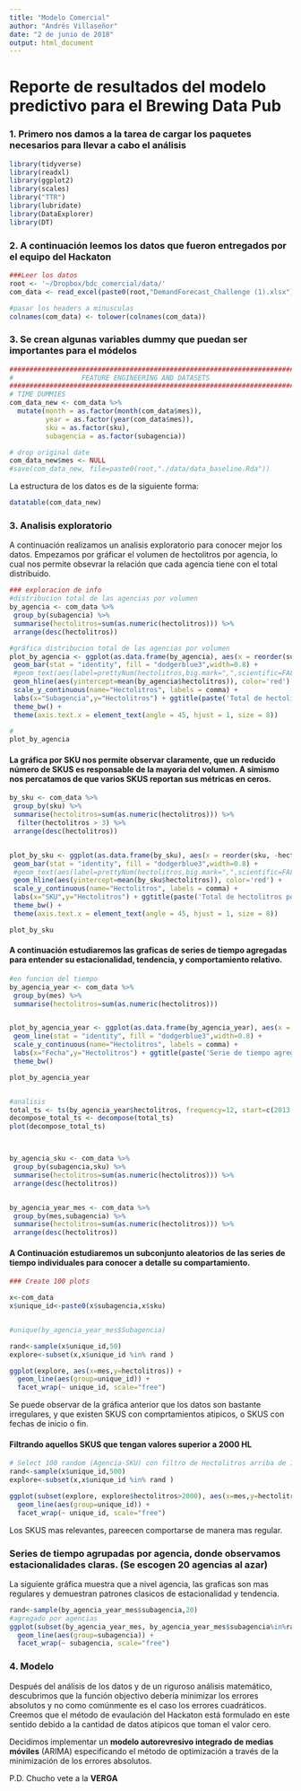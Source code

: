 ```yaml
---
title: "Modelo Comercial"
author: "Andrés Villaseñor"
date: "2 de junio de 2018"
output: html_document
---
```


# Reporte de resultados del modelo predictivo para el Brewing Data Pub

### 1.  Primero nos damos a la tarea de cargar los paquetes necesarios para llevar a cabo el análisis

```r
library(tidyverse)
library(readxl)
library(ggplot2)
library(scales)
library("TTR")
library(lubridate)
library(DataExplorer)
library(DT)
```

### 2. A continuación leemos los datos que fueron entregados por el equipo del Hackaton

```r
###Leer los datos
root <- '~/Dropbox/bdc_comercial/data/'
com_data <- read_excel(paste0(root,"DemandForecast_Challenge (1).xlsx"), sheet = "HistoricoVentas")

#pasar los headers a minusculas
colnames(com_data) <- tolower(colnames(com_data))
```



### 3. Se crean algunas variables dummy que puedan ser importantes para el módelos
```r
#########################################################################################################
#                 FEATURE ENGINEERING AND DATASETS
#########################################################################################################
# TIME DUMMIES
com_data_new <- com_data %>%
  mutate(month = as.factor(month(com_data$mes)),
         year = as.factor(year(com_data$mes)),
         sku = as.factor(sku),
         subagencia = as.factor(subagencia))

# drop original date
com_data_new$mes <- NULL
#save(com_data_new, file=paste0(root,"./data/data_baseline.Rda"))
```

La estructura de los datos es de la siguiente forma:

```r
datatable(com_data_new)

```


### 3. Analisis exploratorio
A continuación realizamos un analisis exploratorio para conocer mejor los datos.
Empezamos por gráficar el volumen de hectolitros por agencia, lo cual nos permite obsevrar la relación que cada agencia tiene con el total distribuido.
```r
### exploracion de info
#distribucion total de las agencias por volumen
by_agencia <- com_data %>%
 group_by(subagencia) %>%
 summarise(hectolitros=sum(as.numeric(hectolitros))) %>%
 arrange(desc(hectolitros))

#gráfica distribucion total de las agencias por volumen
plot_by_agencia <- ggplot(as.data.frame(by_agencia), aes(x = reorder(subagencia, -hectolitros), y = hectolitros)) +
 geom_bar(stat = "identity", fill = "dodgerblue3",width=0.8) +
 #geom_text(aes(label=prettyNum(hectolitros,big.mark=",",scientific=FALSE)), vjust=-0.3, size = 5) +
 geom_hline(aes(yintercept=mean(by_agencia$hectolitros)), color='red') +
 scale_y_continuous(name="Hectolitros", labels = comma) +
 labs(x="Subagencia",y="Hectolitros") + ggtitle(paste('Total de hectolitros por agencia para el intervalo',min(com_data$mes),'a',max(com_data$mes))) +
 theme_bw() +
 theme(axis.text.x = element_text(angle = 45, hjust = 1, size = 8))

#
plot_by_agencia

```

#### La gráfica por SKU nos permite observar claramente, que un reducido número de SKUS es responsable de la mayoria del volumen. A simismo nos percatamos de que varios SKUS reportan sus métricas en ceros.
```r

by_sku <- com_data %>%
 group_by(sku) %>%
 summarise(hectolitros=sum(as.numeric(hectolitros))) %>%
  filter(hectolitros > 3) %>%
 arrange(desc(hectolitros))


plot_by_sku <- ggplot(as.data.frame(by_sku), aes(x = reorder(sku, -hectolitros), y = hectolitros)) +
 geom_bar(stat = "identity", fill = "dodgerblue3",width=0.8) +
 #geom_text(aes(label=prettyNum(hectolitros,big.mark=",",scientific=FALSE)), vjust=-0.3, size = 5) +
 geom_hline(aes(yintercept=mean(by_sku$hectolitros)), color='red') +
 scale_y_continuous(name="Hectolitros", labels = comma) +
 labs(x="SKU",y="Hectolitros") + ggtitle(paste('Total de hectolitros por SKU para el intervalo',min(com_data$mes),'a',max(com_data$mes))) +
 theme_bw() +
 theme(axis.text.x = element_text(angle = 45, hjust = 1, size = 8))

plot_by_sku

```


#### A continuación estudiaremos las graficas de series de tiempo agregadas para entender su estacionalidad, tendencia, y comportamiento relativo. 
```r
#en funcion del tiempo
by_agencia_year <- com_data %>%
 group_by(mes) %>%
 summarise(hectolitros=sum(as.numeric(hectolitros)))


plot_by_agencia_year <- ggplot(as.data.frame(by_agencia_year), aes(x = mes, y = hectolitros)) +
 geom_line(stat = "identity", fill = "dodgerblue3",width=0.8) +
 scale_y_continuous(name="Hectolitros", labels = comma) +
 labs(x="Fecha",y="Hectolitros") + ggtitle(paste('Serie de tiempo agregada de',min(com_data$mes),'a',max(com_data$mes))) +
 theme_bw()

plot_by_agencia_year


#analisis
total_ts <- ts(by_agencia_year$hectolitros, frequency=12, start=c(2013,1))
decompose_total_ts <- decompose(total_ts)
plot(decompose_total_ts)



by_agencia_sku <- com_data %>%
 group_by(subagencia,sku) %>%
 summarise(hectolitros=sum(as.numeric(hectolitros))) %>%
 arrange(desc(hectolitros))


by_agencia_year_mes <- com_data %>%
 group_by(mes,subagencia) %>%
 summarise(hectolitros=sum(as.numeric(hectolitros))) %>%
 arrange(desc(hectolitros))

```


#### A Continuación estudiaremos un subconjunto aleatorios de las series de tiempo individuales para conocer a detalle su compartamiento.

```r

### Create 100 plots

x<-com_data
x$unique_id<-paste0(x$subagencia,x$sku)


#unique(by_agencia_year_mes$Subagencia) 

rand<-sample(x$unique_id,50)
explore<-subset(x,x$unique_id %in% rand )

ggplot(explore, aes(x=mes,y=hectolitros)) +
  geom_line(aes(group=unique_id)) +
  facet_wrap(~ unique_id, scale="free") 

```
Se puede observar de la gráfica anterior que los datos son bastante irregulares, y que existen SKUS con comprtamientos atipicos, o SKUS con fechas de inicio o fin.

#### Filtrando aquellos  SKUS que tengan valores superior a 2000 HL

```r
# Select 100 random (Agencia-SKU) con filtro de Hectolitros arriba de 1000
rand<-sample(x$unique_id,500)
explore<-subset(x,x$unique_id %in% rand )

ggplot(subset(explore, explore$hectolitros>2000), aes(x=mes,y=hectolitros)) +
  geom_line(aes(group=unique_id)) +
  facet_wrap(~ unique_id, scale="free") 
```
Los SKUS mas relevantes, pareecen comportarse de manera mas regular. 


### Series de tiempo agrupadas por agencia, donde observamos estacionalidades claras. (Se escogen 20 agencias al azar)

La siguiente gráfica muestra que a nivel agencia, las graficas son mas regulares y demuestran patrones clasicos de estacionalidad y tendencia. 

```r
rand<-sample(by_agencia_year_mes$subagencia,20)
#agregado por agencias  
ggplot(subset(by_agencia_year_mes, by_agencia_year_mes$subagencia%in%rand), aes(x=mes,y=hectolitros)) +
  geom_line(aes(group=subagencia)) +
  facet_wrap(~ subagencia, scale="free") 

```


### 4. Modelo

Después del análisis de los datos y de un riguroso análisis matemático, descubrimos que la función objectivo debería minimizar los errores absolutos y no como comúnmente es el caso los errores cuadráticos.
Creemos que el método de evaulación del Hackaton está formulado en este sentido debido a la cantidad de datos atípicos que toman el valor cero.

Decidimos implementar un __modelo autorevresivo integrado de medias móviles__ (ARIMA) especificando el método de optimización a través de la minimización de los errores absolutos.

P.D. Chucho vete a la __VERGA__

```r

```






